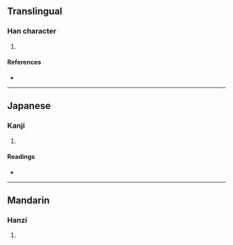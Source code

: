 {{character info/new}}
==Translingual==

===Han character===
{{Han char|rn=9|rad=人|as=10|sn=12|four=|canj=OKCU|ids=⿰亻眘}}

# {{defn|Han|sort=人10}}

====References====
* {{Han ref|kx=0112.140|dkj=00934|dj=0239.310|hdz=10202.060|uh=5084|ud=20612}}

----

==Japanese==

===Kanji===
{{ja-kanji|grade=|rs=人10}}

# {{defn|lang=ja|sort=人10}}

====Readings====
* {{ja-readings|on=[[かつ]] (katsu), [[けち]] (kechi)|kun=[[すこやかなさま]] (sukoyakanasama)}}

----

==Mandarin==

===Hanzi===
{{cmn-hanzi|pin=[[xiā]] ([[xia1]])|wg=hsia<sup>1</sup>}}

# {{defn|lang=cmn|sort=人10}}